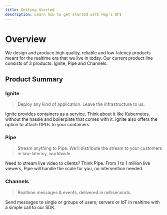 ```yaml
---
title: Getting Started
description: Learn how to get started with Hop's API
---
```


# Overview

We design and produce high quality, reliable and low-latency products meant for the realtime era that we live in today. Our current product line consists of 3 products: Ignite, Pipe and Channels.

## Product Summary

### Ignite

> Deploy any kind of application. Leave the infrastructure to us.

Ignite provides containers as a service. Think about it like Kubernetes, without the hassle and boilerplate that comes with it. Ignite also offers the option to attach GPUs to your containers.

### Pipe

> Stream anything to Pipe. We'll distribute the stream to your customers in low-latency, worldwide.

Need to stream live video to clients? Think Pipe. From 1 to 1 million live viewers, Pipe will handle the scale for you, no intervention needed.

### Channels

> Realtime messages & events, delivered in milliseconds.

Send messages to single or groups of users, servers or IoT in realtime with a simple call to our SDK.
